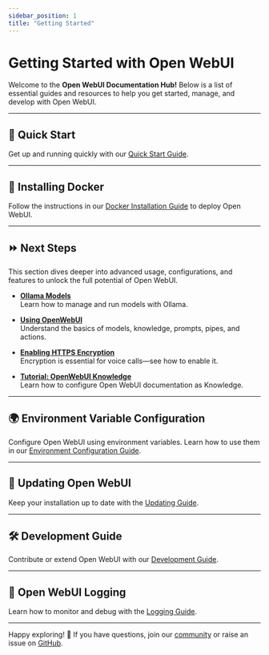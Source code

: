 ```yaml
---
sidebar_position: 1
title: "Getting Started"
---
```


# Getting Started with Open WebUI

Welcome to the **Open WebUI Documentation Hub!** Below is a list of essential guides and resources to help you get started, manage, and develop with Open WebUI.

---

## 🚀 Quick Start  
Get up and running quickly with our [Quick Start Guide](./quick-start.mdx).

---

## 🐋 Installing Docker  
Follow the instructions in our [Docker Installation Guide](./docker-install.md) to deploy Open WebUI.

---

## ⏩ Next Steps  
This section dives deeper into advanced usage, configurations, and features to unlock the full potential of Open WebUI.

- **[Ollama Models](./next-steps/ollama-models.mdx)**  
  Learn how to manage and run models with Ollama.

- **[Using OpenWebUI](./next-steps/using-openwebui.mdx)**  
  Understand the basics of models, knowledge, prompts, pipes, and actions.

- **[Enabling HTTPS Encryption](./next-steps/https-encryption.mdx)**  
  Encryption is essential for voice calls—see how to enable it.

- **[Tutorial: OpenWebUI Knowledge](./next-steps/rag-tutorial.mdx)**  
  Learn how to configure Open WebUI documentation as Knowledge.

---

## 🌍 Environment Variable Configuration  
Configure Open WebUI using environment variables. Learn how to use them in our [Environment Configuration Guide](./env-configuration.md).

---

## 🔄 Updating Open WebUI  
Keep your installation up to date with the [Updating Guide](./updating.md).

---

## 🛠️ Development Guide  
Contribute or extend Open WebUI with our [Development Guide](./development.mdx).

---

## 📜 Open WebUI Logging  
Learn how to monitor and debug with the [Logging Guide](./logging.md).

---

Happy exploring! 🎉 If you have questions, join our [community](https://discord.gg/5rJgQTnV4s) or raise an issue on [GitHub](https://github.com/open-webui/open-webui).
